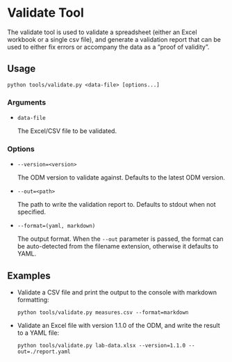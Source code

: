 # Validate Tool

The validate tool is used to validate a spreadsheet (either an Excel workbook
or a single csv file), and generate a validation report that can be used to
either fix errors or accompany the data as a "proof of validity".

## Usage

` python tools/validate.py <data-file> [options...]`

### Arguments

- `data-file`

  The Excel/CSV file to be validated.

### Options

- `--version=<version>`

  The ODM version to validate against. Defaults to the latest ODM version.

- `--out=<path>`

  The path to write the validation report to. Defaults to stdout when not
  specified.

- `--format=(yaml, markdown)`

  The output format. When the `--out` parameter is passed, the format can be
  auto-detected from the filename extension, otherwise it defaults to YAML.

## Examples

- Validate a CSV file and print the output to the console with markdown
  formatting:

    `python tools/validate.py measures.csv --format=markdown`

- Validate an Excel file with version 1.1.0 of the ODM, and write the result to
  a YAML file:

    `python tools/validate.py lab-data.xlsx --version=1.1.0 --out=./report.yaml`
